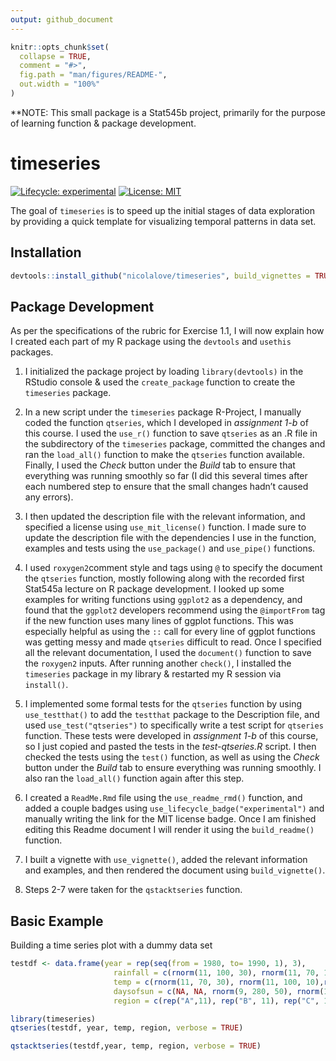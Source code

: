 ```yaml
---
output: github_document
---
```


<!-- README.md is generated from README.Rmd. Please edit that file -->

```r
knitr::opts_chunk$set(
  collapse = TRUE,
  comment = "#>",
  fig.path = "man/figures/README-",
  out.width = "100%"
)
```

**NOTE: This small package is a Stat545b project, primarily for the purpose of learning function & package development. 

# timeseries

<!-- badges: start -->
[![Lifecycle: experimental](https://img.shields.io/badge/lifecycle-experimental-orange.svg)](https://www.tidyverse.org/lifecycle/#experimental)
[![License: MIT](https://img.shields.io/badge/License-MIT-yellow.svg)](https://opensource.org/licenses/MIT)
<!-- badges: end -->

The goal of `timeseries` is to speed up the initial stages of data exploration by providing a quick template for visualizing temporal patterns in data set. 

## Installation

``` r
devtools::install_github("nicolalove/timeseries", build_vignettes = TRUE, ref = "v0.1.0")
```

## Package Development 

As per the specifications of the rubric for Exercise 1.1, I will now explain how I created each part of my R package using the `devtools` and `usethis` packages. 

1. I initialized the package project by loading `library(devtools)` in the RStudio console & used the `create_package` function to create the `timeseries` package. 

2. In a new script under the `timeseries` package R-Project, I manually coded the function `qtseries`, which I developed in *assignment 1-b* of this course. I used the `use_r()` function to save `qtseries` as an .R file in the subdirectory of the `timeseries` package, committed the changes and ran the `load_all()` function to make the `qtseries` function available. Finally, I used the *Check* button under the *Build* tab to ensure that everything was running smoothly so far (I did this several times after each numbered step to ensure that the small changes hadn't caused any errors).

3. I then updated the description file with the relevant information, and specified a license using `use_mit_license()` function. I made sure to update the description file with the dependencies I use in the function, examples and tests using the `use_package()` and `use_pipe()` functions.

4. I used `roxygen2`comment style and tags using `@` to specify the document the `qtseries` function, mostly following along with the recorded first Stat545a lecture on R package development. I looked up some examples for writing functions using `ggplot2` as a dependency, and found that the `ggplot2` developers recommend using the `@importFrom` tag if the new function uses many lines of ggplot functions. This was especially helpful as using the `::` call for every line of ggplot functions was getting messy and made `qtseries` difficult to read. Once I specified all the relevant documentation, I used the `document()` function to save the `roxygen2` inputs. After running another `check()`, I installed the `timeseries` package in my library & restarted my R session via `install()`. 

5. I implemented some formal tests for the `qtseries` function by using `use_testthat()` to add the `testthat` package to the Description file, and used `use_test("qtseries")` to specifically write a test script for `qtseries` function. These tests were developed in *assignment 1-b* of this course, so I just copied and pasted the tests in the *test-qtseries.R* script. I then checked the tests using the `test()` function, as well as using the *Check* button under the *Build* tab to ensure everything was running smoothly. I also ran the `load_all()` function again after this step. 

6. I created a `ReadMe.Rmd` file using the `use_readme_rmd()` function, and added a couple badges using `use_lifecycle_badge("experimental")` and manually writing the link for the MIT license badge. Once I am finished editing this Readme document I will render it using the `build_readme()` function. 

7. I built a vignette with `use_vignette()`, added the relevant information and examples, and then rendered the document using `build_vignette()`. 

8. Steps 2-7 were taken for the `qstacktseries` function. 


## Basic Example

Building a time series plot with a dummy data set

```r
testdf <- data.frame(year = rep(seq(from = 1980, to= 1990, 1), 3),
                       rainfall = c(rnorm(11, 100, 30), rnorm(11, 70, 10),rnorm(11, 20, 20)),
                       temp = c(rnorm(11, 70, 30), rnorm(11, 100, 10),rnorm(11, 45, 20)),
                       daysofsun = c(NA, NA, rnorm(9, 280, 50), rnorm(11, 300, 30), NA, rnorm(10, 340, 15)),
                       region = c(rep("A",11), rep("B", 11), rep("C", 11)))
```


```r
library(timeseries)
qtseries(testdf, year, temp, region, verbose = TRUE)
```

```r
qstacktseries(testdf,year, temp, region, verbose = TRUE)
```

